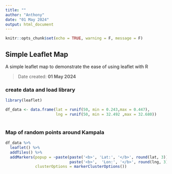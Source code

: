 ```yaml
---
title: ""
author: "Anthony"
date: "01 May 2024"
output: html_document
---
```


```r
knitr::opts_chunk$set(echo = TRUE, warning = F, message = F)
```

## Simple Leaflet Map

A simple leaflet map to demonstrate the ease of using leaflet with R

> Date created: **01 May 2024**

### create data and load library

```r
library(leaflet)

df_data <- data.frame(lat = runif(50, min = 0.243,max = 0.447), 
                      lng = runif(50, min = 32.492 ,max = 32.680))
  
```

### Map of random points around Kampala

```r
df_data %>% 
  leaflet() %>% 
  addTiles() %>%
  addMarkers(popup = ~paste(paste('<b>', 'Lat:', '</b>', round(lat, 3)), 
                            paste('<b>',  'Lon:', '</b>', round(lng, 3)), sep = '<br/>'), 
             clusterOptions = markerClusterOptions())
```
